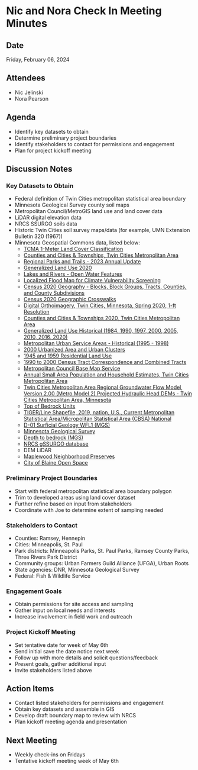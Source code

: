 # Nic and Nora Check In Meeting Minutes

## Date
Friday, February 06, 2024

## Attendees
- Nic Jelinski
- Nora Pearson

## Agenda
- Identify key datasets to obtain
- Determine preliminary project boundaries
- Identify stakeholders to contact for permissions and engagement
- Plan for project kickoff meeting

## Discussion Notes

### Key Datasets to Obtain
- Federal definition of Twin Cities metropolitan statistical area boundary 
- Minnesota Geological Survey county soil maps
- Metropolitan Council/MetroGIS land use and land cover data
- LiDAR digital elevation data 
- NRCS SSURGO soils data
- Historic Twin Cities soil survey maps/data (for example, UMN Extension Bulletin 320 (1967))
- Minnesota Geospatial Commons data, listed below: 
    - [TCMA 1-Meter Land Cover Classification](https://gisdata.mn.gov/dataset/base-landcover-twincities)
    - [Counties and Cities & Townships, Twin Cities Metropolitan Area](https://gisdata.mn.gov/dataset/us-mn-state-metc-bdry-metro-counties-and-ctus)
    - [Regional Parks and Trails - 2023 Annual Update](https://gisdata.mn.gov/dataset/us-mn-state-metc-plan-parks-regional-parks-trails)
    - [Generalized Land Use 2020](https://gisdata.mn.gov/dataset/us-mn-state-metc-plan-generl-lnduse2020)
    - [Lakes and Rivers - Open Water Features](https://gisdata.mn.gov/dataset/us-mn-state-metc-water-lakes-rivers)
    - [Localized Flood Map for Climate Vulnerability Screening](https://gisdata.mn.gov/dataset/us-mn-state-metc-env-local-flood-screening)
    - [Census 2020 Geography - Blocks, Block Groups, Tracts, Counties, and County Subdivisions](https://gisdata.mn.gov/dataset/us-mn-state-metc-society-census2020tiger)
    - [Census 2020 Geographic Crosswalks](https://gisdata.mn.gov/dataset/us-mn-state-metc-society-census2020crosswalks)
    - [Digital Orthoimagery, Twin Cities, Minnesota, Spring 2020, 1-ft Resolution](https://gisdata.mn.gov/dataset/us-mn-state-metc-base-metro-orthos-2020)
    - [Counties and Cities & Townships 2020, Twin Cities Metropolitan Area](https://gisdata.mn.gov/dataset/us-mn-state-metc-bdry-census2020counties-ctus)
    - [Generalized Land Use Historical (1984, 1990, 1997, 2000, 2005, 2010, 2016, 2020)](https://gisdata.mn.gov/dataset/us-mn-state-metc-plan-generl-lnduse-historical)
    - [Metropolitan Urban Service Areas - Historical (1995 - 1998)](https://gisdata.mn.gov/dataset/us-mn-state-metc-plan-musa-historical1995-1998)
    - [2000 Urbanized Area and Urban Clusters](https://gisdata.mn.gov/dataset/us-mn-state-metc-society-census2000tiger-uac)
    - [1945 and 1959 Residential Land Use](https://gisdata.mn.gov/dataset/us-mn-state-metc-plan-residnt-landuse1945-1959)
    - [1990 to 2000 Census Tract Correspondence and Combined Tracts](https://gisdata.mn.gov/dataset/us-mn-state-metc-society-census-trt-comb1990-2000)
    - [Metropolitan Council Base Map Service](https://gisdata.mn.gov/dataset/us-mn-state-metc-base-metcouncil-basemap-service)
    - [Annual Small Area Population and Household Estimates, Twin Cities Metropolitan Area](https://gisdata.mn.gov/dataset/us-mn-state-metc-society-small-area-estimates)
    - [Twin Cities Metropolitan Area Regional Groundwater Flow Model, Version 2.00 (Metro Model 2) Projected Hydraulic Head DEMs - Twin Cities Metropolitan Area, Minnesota](https://gisdata.mn.gov/dataset/us-mn-state-metc-water-metro-grndwater-flow-model)
    - [Top of Bedrock Units](https://gisdata.mn.gov/dataset/us-mn-state-metc-geos-metro-top-elev-bedrock)
    - [TIGER/Line Shapefile, 2019, nation, U.S., Current Metropolitan Statistical Area/Micropolitan Statistical Area (CBSA) National](https://catalog.data.gov/dataset/tiger-line-shapefile-2019-nation-u-s-current-metropolitan-statistical-area-micropolitan-statist)
    - [D-01 Surficial Geology WFL1 (MGS)](https://mngs-umn.opendata.arcgis.com/maps/UMN::d-01-surficial-geology-wfl1/about?layer=)
    - [Minnesota Geological Survey](https://conservancy.umn.edu/handle/11299/708)
    - [Depth to bedrock (MGS)](https://umn.maps.arcgis.com/home/item.html?id=3a6326f3f666497e9bef1039a55d67ba)
    - [NRCS gSSURGO database](https://www.nrcs.usda.gov/resources/data-and-reports/gridded-soil-survey-geographic-gssurgo-database)
    - DEM LiDAR
    - [Maplewood Neighborhood Preserves](https://maplewoodmn.gov/984/Neighborhood-Preserves)
    - [City of Blaine Open Space](https://blainemn.gov/DocumentCenter/View/6238/Open-Space-Map)

### Preliminary Project Boundaries
- Start with federal metropolitan statistical area boundary polygon
- Trim to developed areas using land cover dataset
- Further refine based on input from stakeholders
- Coordinate with Joe to determine extent of sampling needed

### Stakeholders to Contact
- Counties: Ramsey, Hennepin
- Cities: Minneapolis, St. Paul
- Park districts: Minneapolis Parks, St. Paul Parks, Ramsey County Parks, Three Rivers Park District
- Community groups: Urban Farmers Guild Alliance (UFGA), Urban Roots
- State agencies: DNR, Minnesota Geological Survey
- Federal: Fish & Wildlife Service

### Engagement Goals
- Obtain permissions for site access and sampling
- Gather input on local needs and interests
- Increase involvement in field work and outreach

### Project Kickoff Meeting
- Set tentative date for week of May 6th
- Send initial save the date notice next week
- Follow up with more details and solicit questions/feedback
- Present goals, gather additional input
- Invite stakeholders listed above

## Action Items
- Contact listed stakeholders for permissions and engagement
- Obtain key datasets and assemble in GIS
- Develop draft boundary map to review with NRCS  
- Plan kickoff meeting agenda and presentation

## Next Meeting
- Weekly check-ins on Fridays
- Tentative kickoff meeting week of May 6th